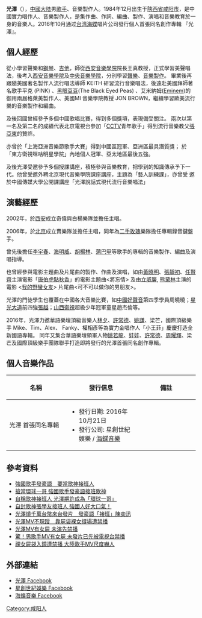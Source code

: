 {{autobiography|time=2016-10-15T16:42:47+00:00}}
{{blpunsourced|time=2016-10-15T16:35:09+00:00}}
'''光澤'''（{{bd|1984年|12月3日|catIdx=G光}}），[[中國大陆|中國大陆]]男[[歌手|歌手]]、音樂製作人。1984年12月出生于[[陝西省|陝西省]][[咸阳市|咸阳市]]，是中國實力唱作人、音樂製作人，是集作曲、作詞、編曲、製作、演唱和音樂教育於一身的音樂人。2016年10月通过[[台湾海蝶|台湾海蝶]]唱片公司發行個人首張同名創作專輯 『光澤』。

==個人經歷==
從小學習聲樂和[[鋼琴|鋼琴]]、[[吉他|吉他]]，師從[[西安音樂學院|西安音樂學院]]院長王真教授，正式學習美聲唱法，後考入[[西安音樂學院|西安音樂學院]]及[[中央音樂學院|中央音樂學院]]，分別學習[[聲樂|聲樂]]、[[音樂製作|音樂製作]]。
畢業後再跟隨美國著名製作人流行唱法導師 KEITH 研習流行音樂唱法，後遠赴美國拜師著名歌手平克 (PINK) 、[[黑眼豆豆|黑眼豆豆]](The Black Eyed Peas) 、艾米納姆([[Eminem|Eminem]])的御用兩屆格萊美製作人、美國MI 音樂學院教授 JON BROWN，繼續學習歐美流行樂的音樂製作和編曲。

及後回國曾經參予多個中國歌唱比賽，得到多個獎項，表現備受關注。
兩次以第一名及第二名的成績代表北京電視台參加「[[中国中央电视台|CCTV]]青年歌手」得到流行音樂教父[[张亚东_(音乐人)|張亞東]]的贊許。

亦曾於「上海亞洲音樂節歌手大賽」得到中國區冠軍、亞洲區最具潛質獎；
於「東方衛視咪咕明星學院」內地個人冠軍、亞太地區最後五強。

及後光澤受邀參予多個授課講座，積極參與音樂教育，把學到的知識傳承予下一代。他曾受邀外聘北京現代音樂學院課座講座，主題為「藝人訓練課」，亦曾受
邀於中國傳媒大學公開課講座「光澤說話式現代流行音樂唱法」

==演藝經歷==
2002年，於[[西安|西安]]成立奇偉與白楊樂隊並擔任主唱。

2006年，於[[北京|北京]]成立賣樂隊並擔任主唱，同年為[[二手玫瑰|二手玫瑰]]樂隊擔任專輯錄音鍵盤手。

曾先後擔任[[李宇春|李宇春]]、[[海明威|海明威]]、[[胡楊林|胡楊林]]、[[蒲巴甲|蒲巴甲]]等歌手的專輯的音樂製作、編曲及演唱指導。

也曾經參與電影主題曲及片尾曲的製作、作曲及演唱，如由[[黃曉明|黃曉明]]、[[張靜初|張靜初]]、[[任賢齊|任賢齊]]主演電影「[[唐伯虎點秋香|唐伯虎點秋香]]」的電影主題曲<將忘情> 及由[[立威廉|立威廉]], [[熊黛林|熊黛林]]主演的電影 <[[我的野蠻女友|我的野蠻女友]]> 片尾曲<可不可以做你的男朋友>。

光澤的門徒學生也覆蓋在中國各大音樂比賽，如[[中國好聲音|中國好聲音]]第四季學員周曉曉；[[星光大道|星光大道]]前四強[[張越|張越]]；[[山西衛視|山西衛視]]超級少年冠軍童星趙杰倫等。

2016年，光澤力邀華語樂壇頂級音樂人[[林夕|林夕]]、[[許常德|許常德]]、[[姚謙|姚謙]]、梁芒，國際頂級樂手 Mike、Tim、Alex、 Fanky、權相彥等為實力金唱作人「小王菲」慶慶打造全新國語專輯。
同年又集合華語樂壇領軍人物[[姚若龍|姚若龍]]、[[娃娃|娃娃]]、[[許常德|許常德]]、[[周耀輝|周耀輝]]、梁芒及國際頂級樂手團隊聯手打造即將發行的光澤首張同名創作專輯。

== 個人音樂作品 ==
{| class="wikitable plainrowheaders" style="text-align:center;"
|-
! scope="col" style="width:20em;"| 名稱
! scope="col" style="width:20em;"| 發行信息
! scope="col" style="width:20em;"| 備註
|-
! scope="row" | 光澤 首張同名專輯
|
*發行日期: 2016年10月21日
*發行公司: 星創世紀娛樂 / [[海蝶音樂|海蝶音樂]]
|{{hidden|曲目|
# 空心
# 上癮
# 101號公路
# 歌手
# 瘋了
# 沒有遇見你
# Santa Monica
# 光澤
# 獵物
# 醒來}}
|}

==參考資料==
*[http://www.appledaily.com.tw/realtimenews/article/new/20161014/967974/ 強國歌手發豪語　要當歌神接班人]{{Wayback|url=http://www.appledaily.com.tw/realtimenews/article/new/20161014/967974/ |date=20161018215758 }}
*[http://ent.ltn.com.tw/news/breakingnews/1856216 搶當環球一哥 強國歌手發豪語接班歌神]{{Wayback|url=http://ent.ltn.com.tw/news/breakingnews/1856216 |date=20161016015240 }}
*[http://www.chinatimes.com/realtimenews/20161014005646-260404?from=fb_share_mobile 自稱歌神接班人 光澤期許成為「環球一哥」]{{Wayback|url=http://www.chinatimes.com/realtimenews/20161014005646-260404?from=fb_share_mobile |date=20161018230237 }}
*[http://udn.com/news/story/8/2024305 自封歌神張學友接班人 強國人好大口氣！]{{Wayback|url=http://udn.com/news/story/8/2024305 |date=20161017025605 }}
*[http://star.ettoday.net/news/793452 光澤燒千萬台幣來台發片　發豪語「接班」陳奕迅]{{Wayback|url=http://star.ettoday.net/news/793452 |date=20161018155630 }}
*[http://m.appledaily.com.tw/realtimenews/article/new/20161019/970514/papersec_right 光澤MV不現蹤　靠屍袋裸女撐場遭禁播]{{Wayback|url=http://m.appledaily.com.tw/realtimenews/article/new/20161019/970514/papersec_right |date=20161021003815 }}
*[http://ent.ltn.com.tw/m/news/paper/1043105 光澤MV有女屍 未演先禁播]{{Wayback|url=http://ent.ltn.com.tw/m/news/paper/1043105 |date=20161021001407 }}
*[https://video.udn.com/news/579590 驚！男歌手MV有女屍 未發片已先被電視台禁播]{{Wayback|url=https://video.udn.com/news/579590 |date=20161021013126 }}
*[http://www.chinatimes.com/realtimenews/20161018005832-260404 祼女屍袋入鏡遭禁播 大陸歌手MV尺度嚇人]{{Wayback|url=http://www.chinatimes.com/realtimenews/20161018005832-260404 |date=20161020131539 }}

==外部連結==
* [https://www.facebook.com/GZGuangZe/ 光澤 Facebook]{{zh-tw}}
* [https://www.facebook.com/StarProduceCentury/ 星創世紀娛樂 Facebook]{{zh-tw}}
* [https://www.facebook.com/OBMusic/?fref=ts 海蝶音樂 Facebook]{{zh-tw}}

[[Category:咸阳人|Category:咸阳人]]